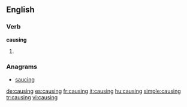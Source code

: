==English==

===Verb===
'''causing'''

# {{present participle of|cause}}

===Anagrams===
* [[saucing#English|saucing]]

[[de:causing]]
[[es:causing]]
[[fr:causing]]
[[it:causing]]
[[hu:causing]]
[[simple:causing]]
[[tr:causing]]
[[vi:causing]]